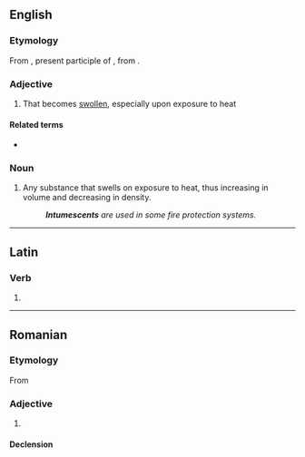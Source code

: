==English==

===Etymology===
{{root|en|ine-pro|*tewh₂-}}
From {{der|en|la|intumēscēns}}, present participle of {{m|la|intumescō||rise, swell}}, from {{m|la|tumescō||become inflated}}.

===Adjective===
{{en-adj}}

# That becomes [[swollen]], especially upon exposure to heat

====Related terms====
* {{l|en|intumescence}}

===Noun===
{{en-noun}}

# Any substance that swells on exposure to heat, thus increasing in volume and decreasing in density.
#: '''''Intumescents''' are used in some fire protection systems.''

----

==Latin==

===Verb===
{{la-verb-form|intumēscent}}

# {{inflection of|la|intumēscō||3|p|futr|actv|indc}}

----

==Romanian==

===Etymology===
From {{bor|ro|fr|intumescent}}

===Adjective===
{{ro-adj}}

# {{l|en|intumescent}}

====Declension====
{{ro-decl-adj}}